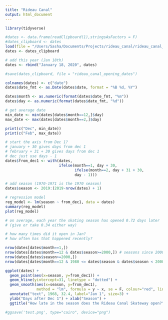 ```yaml
---
title: "Rideau Canal"
output: html_document
---
```


```r
library(tidyverse)
```

```r
#dates <- data.frame(readClipboard(1),stringsAsFactors = F)
#dates_clipboard <- dates
load(file = "/Users/Sasha/Documents/Projects/rideau_canal/rideau_canal_opening_dates")
dates <- dates_clipboard

# add this year (Jan 18th)
dates <- rbind("January 18, 2020", dates)

#save(dates_clipboard, file = "rideau_canal_opening_dates")

colnames(dates) <- c("date")
dates$date_fmt <- as.Date(dates$date, format = "%B %d, %Y")

dates$month <- as.numeric(format(dates$date_fmt, "%m"))
dates$day <- as.numeric(format(dates$date_fmt, "%d"))
```

```r
# get average date
min_date <- min(dates[dates$month==12,]$day)
max_date <- max(dates[dates$month==2,]$day)

print(c("Dec", min_date))
print(c("Feb", max_date))

```

```r
# start the axis from Dec 1?
# january + 30 gives days from dec 1
# february + 31 + 30 gives days from dec 1
# dec just use days - 1
dates$from_dec1 <- with(dates,
                        ifelse(month==1, day + 30,
                               ifelse(month==2, day + 31 + 30,
                               day - 1)))

# add season (1970-1971 is the 1970 season)
dates$season <- 2019:(2019-nrow(dates) + 1)
```

```r
# regression model
reg_model <- lm(season ~ from_dec1, data = dates)
summary(reg_model)
plot(reg_model)
```

```r
# on average, each year the skating season has opened 0.72 days later
# (give or take 0.34 either way)

# how many times did it open in Jan?
# how often has that happened recently?

nrow(dates[dates$month==1,])
nrow(dates[dates$month==12 & dates$season>=2000,]) # seasons since 2000-2001 starting in Jan
nrow(dates[dates$season>=2000,])
nrow(dates[dates$month==12 & 1980 <= dates$season & dates$season < 2000,]) # seasons before 2000-2001 starting in Jan


```

```r
ggplot(dates) +
  geom_point(aes(x=season, y=from_dec1)) +
  geom_hline(yintercept=31, linetype = "dotted") +
  geom_smooth(aes(x=season, y=from_dec1),
              method = "lm", formula = y ~ x, se = F, colour="red", linetype="dashed") +
  annotate("text", 1968, 32.4, label="Jan 1", size=3) +
  ylab("Days after Dec 1") + xlab("Season") +
  ggtitle("How late in the season does the Rideau Canal Skateway open?")

#ggsave('test.png', type="cairo", device="png")
```